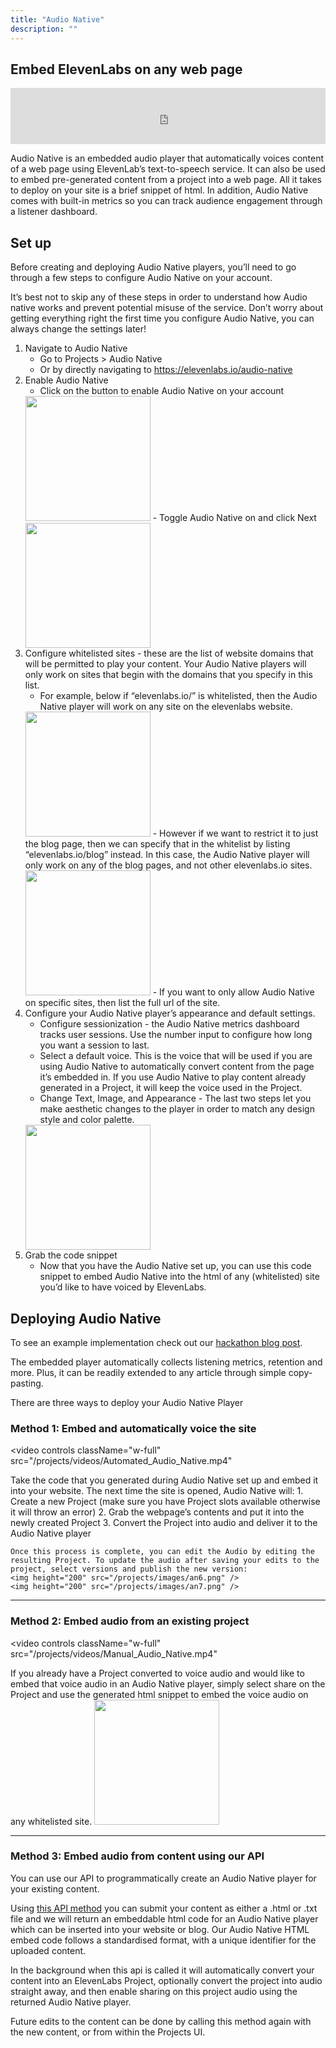 ```yaml
---
title: "Audio Native"
description: ""
---
```


## Embed ElevenLabs on any web page


<iframe id="AudioNativeElevenLabsPlayer" width="100%" height="90" frameBorder="no" scrolling="no" seamless src="https://elevenlabs.io/player/index.html?publicUserId=d65e433fd8a560cbba1b7dd26809dd48ea2b408c5b6c0a3e42e5b83c43957f5b&small=true&textColor=rgba(0,%200,%200,%201)&backgroundColor=rgba(255,%20255,%20255,%201)"></iframe>
<script src="https://elevenlabs.io/player/audioNativeHelper.js" type="text/javascript"></script>

Audio Native is an embedded audio player that automatically voices content of a web page using ElevenLab’s text-to-speech service. It can also be used to embed pre-generated content from a project into a web page. All it takes to deploy on your site is a brief snippet of html. In addition, Audio Native comes with built-in metrics so you can track audience engagement through a listener dashboard.

## Set up
Before creating and deploying Audio Native players, you’ll need to go through a few steps to configure Audio Native on your account.

It’s best not to skip any of these steps in order to understand how Audio native works and prevent potential misuse of the service. Don’t worry about getting everything right the first time you configure Audio Native, you can always change the settings later!

1. Navigate to Audio Native
    - Go to Projects > Audio Native
    -  Or by directly navigating to https://elevenlabs.io/audio-native
2. Enable Audio Native
    -  Click on the button to enable Audio Native on your account
    <img height="200" src="/projects/images/an1.png" />
    -  Toggle Audio Native on and click Next
    <img height="200" src="/projects/images/an2.png" />
3. Configure whitelisted sites - these are the list of website domains that will be permitted to play your content. Your Audio Native players will only work on sites that begin with the domains that you specify in this list.
    -  For example, below if “elevenlabs.io/” is whitelisted, then the Audio Native player will work on any site on the elevenlabs website. 
    <img height="200" src="/projects/images/an3.png" />
    -  However if we want to restrict it to just the blog page, then we can specify that in the whitelist by listing “elevenlabs.io/blog” instead. In this case, the Audio Native player will only work on any of the blog pages, and not other elevenlabs.io sites.
    <img height="200" src="/projects/images/an4.png" />
    -  If you want to only allow Audio Native on specific sites, then list the full url of the site.
4. Configure your Audio Native player’s appearance and default settings.
    -  Configure sessionization - the Audio Native metrics dashboard tracks user sessions. Use the number input to configure how long you want a session to last.
    -  Select a default voice. This is the voice that will be used if you are using Audio Native to automatically convert content from the page it’s embedded in. If you use Audio Native to play content already generated in a Project, it will keep the voice used in the Project.
    -  Change Text, Image, and Appearance - The last two steps let you make aesthetic changes to the player in order to match any design style and color palette.
    <img height="200" src="/projects/images/an5.png" />
5. Grab the code snippet 
    -  Now that you have the Audio Native set up, you can use this code snippet to embed Audio Native into the html of any (whitelisted) site you’d like to have voiced by ElevenLabs.


## Deploying Audio Native
To see an example implementation check out our [hackathon blog post](https://elevenlabs.io/speech-synthesis).

The embedded player automatically collects listening metrics, retention and more. Plus, it can be readily extended to any article through simple copy-pasting.

There are three ways to deploy your Audio Native Player
### Method 1: Embed and automatically voice the site
<video
  controls
  className="w-full"
  src="/projects/videos/Automated_Audio_Native.mp4"
></video>

Take the code that you generated during Audio Native set up and embed it into your website. The next time the site is opened, Audio Native will:
    1. Create a new Project (make sure you have Project slots available otherwise it will throw an error)
    2. Grab the webpage’s contents and put it into the newly created Project
    3. Convert the Project into audio and deliver it to the Audio Native player
    
    Once this process is complete, you can edit the Audio by editing the resulting Project. To update the audio after saving your edits to the project, select versions and publish the new version:
    <img height="200" src="/projects/images/an6.png" />
    <img height="200" src="/projects/images/an7.png" />

---

### Method 2: Embed audio from an existing project 
<video
  controls
  className="w-full"
  src="/projects/videos/Manual_Audio_Native.mp4"
></video>
If you already have a Project converted to voice audio and would like to embed that voice audio in an Audio Native player, simply select share on the Project and use the generated html snippet to embed the voice audio on any whitelisted site.
<img height="200" src="/projects/images/an8.png" />

---

### Method 3: Embed audio from content using our API

You can use our API to programmatically create an Audio Native player for your existing content. 

Using [this API method](https://elevenlabs.io/docs/api-reference/creates-audionative-enabled-project) you can submit your content as either a .html or .txt file and we will return an embeddable html code for an Audio Native player which can be inserted into your website or blog. Our Audio Native HTML embed code follows a standardised format, with a unique identifier for the uploaded content.

In the background when this api is called it will automatically convert your content into an ElevenLabs Project, optionally convert the project into audio straight away, and then enable sharing on this project audio using the returned Audio Native player.

Future edits to the content can be done by calling this method again with the new content, or from within the Projects UI.
